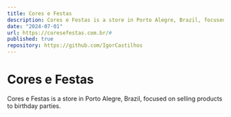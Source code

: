 ```yaml
---
title: Cores e Festas
description: Cores e Festas is a store in Porto Alegre, Brazil, focused on selling products to birthday parties.
date: "2024-07-01"
url: https://coresefestas.com.br/#
published: true
repository: https://github.com/IgorCastilhos
---
```



# Cores e Festas



Cores e Festas is a store in Porto Alegre, Brazil, focused on selling products to birthday parties.
